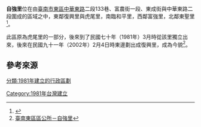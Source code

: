 {{ROC Village or Li Info
| Village/LiName = 自強
| Village/Li = 里
| City/CountyName = 臺南市
| DivName = 東區
| OldName = 
| AreaTotal = 0.3464
| Sub = 31
| HouseholdTotal = 
| YearMonth = 
| PopTotal = 
| Male = 
| Female = 
| Longitude = 
| Latitude = 
| Neighbors = [[復興里_(東區)|復興里]]、[[虎尾里|虎尾里]]、[[和平里_(東區)|和平里]]、<br/>[[富強里|富強里]]、[[東聖里|東聖里]]
| MapLocation = 臺南市東區自強里.svg
| Head = 鍾連嘉
| Address = 富農街一段63號
| Website = 
| Photo = 臺南市東區自強里活動中心.JPG
| Photo size = 200px
| Caption = 自強里活動中心
| DataSource = [http://www.tneast.gov.tw/village_1a.php?id=%A6%DB%B1j%A8%BD 臺南東區區公所－自強里]
}}
'''自強里'''位在由[[臺南市|臺南市]][[東區_(台南市)|東區]][[中華東路|中華東路]]二段133巷、富農街一段、東成街與中華東路二段圍成的區域之中，東鄰復興里與虎尾里，南臨和平里，西鄰富強里，北鄰東聖里<ref>{{Cite web |url=http://www.tneast.gov.tw/images/tneast_map.jpg |title=臺南市東區區公所－臺南市東區行政區劃圖 |access-date=2011-02-25 |archive-url=https://web.archive.org/web/20140903182740/http://www.tneast.gov.tw/images/tneast_map.jpg |archive-date=2014-09-03 |dead-url=yes }}</ref>。

此區原為虎尾里的一部分，後來到了民國七十年（1981年）3月時從該里獨立出來，後來在民國九十一年（2002年）2月4日時東邊劃出成復興里，成為今貌<ref>[http://www.tneast.gov.tw/village_1a.php?id=%A6%DB%B1j%A8%BD 臺南東區區公所－自強里]{{Dead link|date=2020年6月 |bot=InternetArchiveBot |fix-attempted=yes }}</ref>。

== 參考來源 ==
{{reflist}}

{{台南市東區}}
[[Category:1981年台灣建立|Category:1981年台灣建立]]
[[分類:1981年建立的行政區劃|分類:1981年建立的行政區劃]]